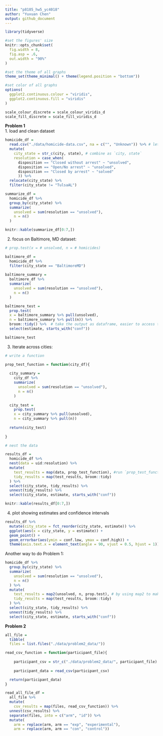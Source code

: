 ```yaml
---
title: "p8105_hw5_yc4018"
author: "Yuxuan Chen"
output: github_document
---
```

```r
library(tidyverse)

#set the figures' size
knitr::opts_chunk$set(
  fig.width = 8,
  fig.asp = .6,
  out.width = "90%"
)

#set the theme of all graphs
theme_set(theme_minimal() + theme(legend.position = "bottom"))

#set color of all graphs
options(
  ggplot2.continuous.colour = "viridis", 
  ggplot2.continuous.fill = "viridis"
)

scale_colour_discrete = scale_colour_viridis_d
scale_fill_discrete = scale_fill_viridis_d
```

**Problem 1**     
1. load and clean dataset
```r
homicide_df = 
  read.csv("./data/homicide-data.csv", na = c("", "Unknown")) %>% # let `Unknown` or `` as missing values
  mutate(
    city_state = str_c(city, state), # combine as `city, state`
    resolution = case_when(
      disposition == "Closed without arrest" ~ "unsolved",
      disposition == "Open/No arrest" ~ "unsolved",
      disposition == "Closed by arrest" ~ "solved"
      )) %>% 
  relocate(city_state) %>% 
  filter(city_state != "TulsaAL") 

summarize_df = 
  homicide_df %>% 
  group_by(city_state) %>% 
  summarize(
    unsolved = sum(resolution == "unsolved"),
    n = n()
  )

knitr::kable(summarize_df[0:7,])
```

2. focus on Baltimore, MD dataset: 

```r
# prop.test(x = # unsolved, n = # homicides)

baltimore_df = 
  homicide_df %>% 
  filter(city_state == "BaltimoreMD")
 
baltimore_summary =  
  baltimore_df %>% 
  summarize(
    unsolved = sum(resolution == "unsolved"),
    n = n()
  )

baltimore_test = 
  prop.test(
  x = baltimore_summary %>% pull(unsolved), 
  n = baltimore_summary %>% pull(n)) %>% 
  broom::tidy() %>%  # take the output as dataframe, easier to access the data.
  select(estimate, starts_with("conf"))

baltimore_test
```

3. Iterate across cities: 
```r
# write a function

prop_test_function = function(city_df){
  
  city_summary =  
    city_df %>% 
    summarize(
      unsolved = sum(resolution == "unsolved"),
      n = n()
    )
  
  city_test = 
    prop.test(
    x = city_summary %>% pull(unsolved), 
    n = city_summary %>% pull(n)) 
  
  return(city_test)
  
}

# nest the data

results_df = 
  homicide_df %>% 
  nest(data = uid:resolution) %>% 
  mutate(
    test_results = map(data, prop_test_function), #run `prop_test_function` function to every dataset in `data` and saved as `test_results`
    tidy_results = map(test_results, broom::tidy)
  ) %>% 
  select(city_state, tidy_results) %>% 
  unnest(tidy_results) %>% 
  select(city_state, estimate, starts_with("conf"))

knitr::kable(results_df[0:7,])
```

4. plot showing estimates and confidence intervals

```r
results_df %>% 
  mutate(city_state = fct_reorder(city_state, estimate)) %>% 
  ggplot(aes(x = city_state, y = estimate)) +
  geom_point() +
  geom_errorbar(aes(ymin = conf.low, ymax = conf.high)) +
  theme(axis.text.x = element_text(angle = 90, vjust = 0.5, hjust = 1))
```

Another way to do Problem 1: 
```r
homicide_df %>% 
  group_by(city_state) %>% 
  summarize(
    unsolved = sum(resolution == "unsolved"),
    n = n()
  ) %>% 
  mutate(
    test_results = map2(unsolved, n, prop.test), # by using map2 to make `prop.test`function: unsolved/n
    tidy_results = map(test_results, broom::tidy)
  ) %>% 
  select(city_state, tidy_results) %>% 
  unnest(tidy_results) %>% 
  select(city_state, estimate, starts_with("conf"))
```


**Problem 2**
```r
all_file = 
  tibble(
  files = list.files("./data/problem2_data/"))

read_csv_function = function(participant_file){
  
    participant_csv = str_c("./data/problem2_data/", participant_file)
    
    participant_data = read_csv(participant_csv)

  return(participant_data)
}

read_all_file_df = 
  all_file %>% 
  mutate(
    csv_results = map(files, read_csv_function)) %>% 
  unnest(csv_results) %>% 
  separate(files, into = c("arm", "id")) %>% 
  mutate(
    arm = replace(arm, arm == "exp", "experimental"),
    arm = replace(arm, arm == "con", "control"))
```



